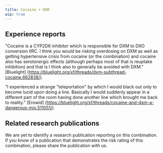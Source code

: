 ---
title: Cocaine + DXM
wip: true
---

## Experience reports

"Cocaine is a CYP2D6 inhibitor which is responsible for DXM to DXO conversion IIRC. I think you would be risking overdosing on DXM as well as getting hypertensive crisis from cocaine (or the combination) and cocaine also has serotonergic effects (although perhaps most of that is reuptake inhibition) and that is I think also to generally be avoided with DXM." [Bluelight] (https://bluelight.org/xf/threads/dxm-subthread-cocaine.662838/).

"I experienced a strange "teleportation" by which I would black out only to become lucid upon doing a line. Basically I would suddenly appear in a different part of the room having done another line which brought me back to reality." [Erowid] (https://bluelight.org/xf/threads/cocaine-and-dxm-a-dangerous-mix.511051/).

## Related research publications

We are yet to identify a research publication reporting on this combination. If you know of a publication that demonstrates the risk rating of this combination, please share the publication with us.
